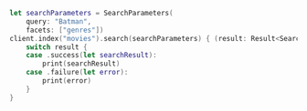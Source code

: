 <CodeGroup>

```swift Swift
let searchParameters = SearchParameters(
    query: "Batman",
    facets: ["genres"])
client.index("movies").search(searchParameters) { (result: Result<Searchable<Movie>, Swift.Error>) in
    switch result {
    case .success(let searchResult):
        print(searchResult)
    case .failure(let error):
        print(error)
    }
}
```

</CodeGroup>